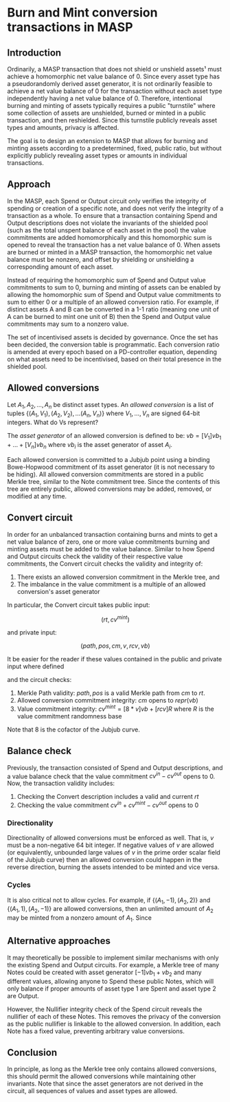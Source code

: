 # Burn and Mint conversion transactions in MASP

## Introduction

Ordinarily, a MASP transaction that does not shield or unshield assets¹ must achieve a homomorphic net value balance of 0.
Since every asset type has a pseudorandomly derived asset generator, it is not ordinarily feasible to achieve a net value
balance of 0 for the transaction without each asset type independently having a net value balance of 0. Therefore,
intentional burning and minting of assets typically requires a public "turnstile" where some collection of assets are
unshielded, burned or minted in a public transaction, and then reshielded. Since this turnstile publicly reveals asset
types and amounts, privacy is affected.

The goal is to design an extension to MASP that allows for burning and minting assets according to a predetermined,
fixed, public ratio, but without explicitly publicly revealing asset types or amounts in individual transactions.

## Approach

In the MASP, each Spend or Output circuit only verifies the integrity of spending or creation of a specific note,
and does not verify the integrity of a transaction as a whole. To ensure that a transaction containing Spend and Output
descriptions does not violate the invariants of the shielded pool (such as the total unspent balance of each asset in the pool)
the value commitments are added homomorphically and this homomorphic sum is opened to reveal the transaction has a net
value balance of 0. When assets are burned or minted in a MASP transaction, the homomorphic net value balance must be
nonzero, and offset by shielding or unshielding a corresponding amount of each asset.

Instead of requiring the homomorphic sum of Spend and Output value commitments to sum to 0, burning and minting of assets
can be enabled by allowing the homomorphic sum of Spend and Output value commitments to sum to either 0 or a multiple of
an allowed conversion ratio. For example, if distinct assets A and B can be converted in a 1-1 ratio (meaning one unit
of A can be burned to mint one unit of B) then the Spend and Output value commitments may sum to a nonzero value.

The set of incentivised assets is decided by governance. Once the set has been decided, the conversion table is programmatic. Each conversion ratio is amended at every epoch based on a PD-controller equation, depending on what assets need to be incentivised, based on their total presence in the shielded pool. 

## Allowed conversions

Let $A_1, A_2, \ldots, A_n$ be distinct asset types. An _allowed conversion_ is a list of tuples
$\{(A_1, V_1), (A_2, V_2), \ldots (A_n, V_n)\}$ where $V_1, \ldots, V_n$ are signed 64-bit integers.
What do Vs represent?

The _asset generator_ of an allowed conversion is defined to be: $vb = [V_1] vb_1 + \ldots + [V_n] vb_n$ where $vb_i$ is
the asset generator of asset $A_i$.

Each allowed conversion is committed to a Jubjub point using a binding Bowe-Hopwood commitment of its asset generator
(it is not necessary to be hiding). All allowed conversion commitments are stored in a public Merkle tree, similar to
the Note commitment tree. Since the contents of this tree are entirely public, allowed conversions may be added, removed,
or modified at any time.

## Convert circuit

In order for an unbalanced transaction containing burns and mints to get a net value balance of zero, one or more value
commitments burning and minting assets must be added to the value balance. Similar to how Spend and Output circuits check
the validity of their respective value commitments, the Convert circuit checks the validity and integrity of:

1.    There exists an allowed conversion commitment in the Merkle tree, and
1.    The imbalance in the value commitment is a multiple of an allowed conversion's asset generator

In particular, the Convert circuit takes public input:

$$(rt, cv^{mint})$$

and private input:

$$(path, pos, cm, v, rcv, vb)$$

It be easier for the reader if these values contained in the public and private input where defined

and the circuit checks:

1. Merkle Path validity: $path, pos$ is a valid Merkle path from $cm$ to $rt$.
2. Allowed conversion commitment integrity: $cm$ opens to $repr(vb)$
3. Value commitment integrity: $cv^{mint} = [8*v] vb + [rcv] R$ where $R$ is the value commitment randomness base

Note that 8 is the cofactor of the Jubjub curve.

## Balance check

Previously, the transaction consisted of Spend and Output descriptions, and a value balance check that the value
commitment $cv^{in} - cv^{out}$ opens to 0. Now, the transaction validity includes:

1. Checking the Convert description includes a valid and current $rt$
2. Checking the value commitment $cv^{in} + cv^{mint} - cv^{out}$ opens to 0

### Directionality

Directionality of allowed conversions must be enforced as well. That is, $v$ must be a non-negative 64 bit integer.
If negative values of $v$ are allowed (or equivalently, unbounded large values of $v$ in the prime order scalar field of
the Jubjub curve) then an allowed conversion could happen in the reverse direction, burning the assets intended to be
minted and vice versa.

### Cycles 

It is also critical not to allow cycles. For example, if $\{(A_1, -1), (A_2, 2)\}$ and $\{(A_1, 1), (A_2, -1)\}$ are
allowed conversions, then an unlimited amount of $A_2$ may be minted from a nonzero amount of $A_1$. Since

## Alternative approaches

It may theoretically be possible to implement similar mechanisms with only the existing Spend and Output circuits.
For example, a Merkle tree of many Notes could be created with asset generator $[-1] vb_1 + vb_2$ and many different
values, allowing anyone to Spend these public Notes, which will only balance if proper amounts of asset type 1 are Spent
and asset type 2 are Output.

However, the Nullifier integrity check of the Spend circuit reveals the nullifier of each of these Notes. This removes
the privacy of the conversion as the public nullifier is linkable to the allowed conversion. In addition, each Note has
a fixed value, preventing arbitrary value conversions.

## Conclusion

In principle, as long as the Merkle tree only contains allowed conversions, this should permit the allowed conversions
while maintaining other invariants. Note that since the asset generators are not derived in the circuit, all sequences
of values and asset types are allowed.
